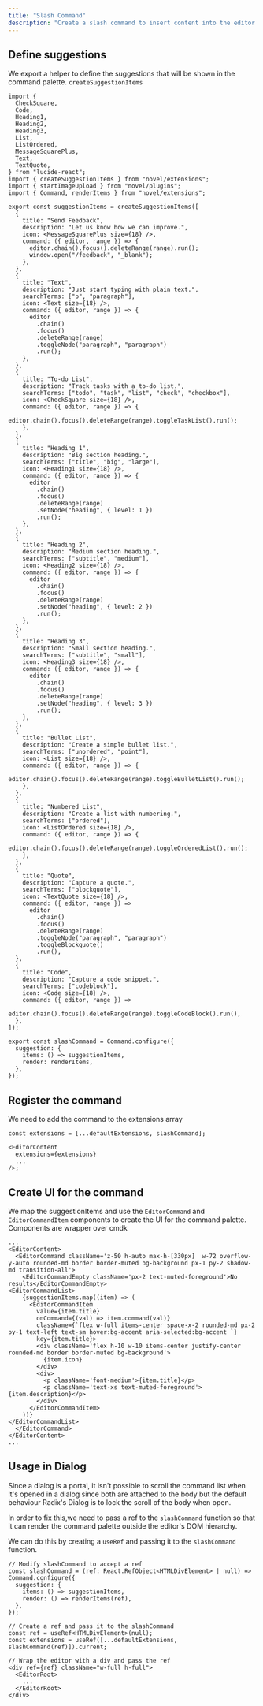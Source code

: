 ```yaml
---
title: "Slash Command"
description: "Create a slash command to insert content into the editor."
---
```


## Define suggestions

We export a helper to define the suggestions that will be shown in the command palette. `createSuggestionItems`

```tsx
import {
  CheckSquare,
  Code,
  Heading1,
  Heading2,
  Heading3,
  List,
  ListOrdered,
  MessageSquarePlus,
  Text,
  TextQuote,
} from "lucide-react";
import { createSuggestionItems } from "novel/extensions";
import { startImageUpload } from "novel/plugins";
import { Command, renderItems } from "novel/extensions";

export const suggestionItems = createSuggestionItems([
  {
    title: "Send Feedback",
    description: "Let us know how we can improve.",
    icon: <MessageSquarePlus size={18} />,
    command: ({ editor, range }) => {
      editor.chain().focus().deleteRange(range).run();
      window.open("/feedback", "_blank");
    },
  },
  {
    title: "Text",
    description: "Just start typing with plain text.",
    searchTerms: ["p", "paragraph"],
    icon: <Text size={18} />,
    command: ({ editor, range }) => {
      editor
        .chain()
        .focus()
        .deleteRange(range)
        .toggleNode("paragraph", "paragraph")
        .run();
    },
  },
  {
    title: "To-do List",
    description: "Track tasks with a to-do list.",
    searchTerms: ["todo", "task", "list", "check", "checkbox"],
    icon: <CheckSquare size={18} />,
    command: ({ editor, range }) => {
      editor.chain().focus().deleteRange(range).toggleTaskList().run();
    },
  },
  {
    title: "Heading 1",
    description: "Big section heading.",
    searchTerms: ["title", "big", "large"],
    icon: <Heading1 size={18} />,
    command: ({ editor, range }) => {
      editor
        .chain()
        .focus()
        .deleteRange(range)
        .setNode("heading", { level: 1 })
        .run();
    },
  },
  {
    title: "Heading 2",
    description: "Medium section heading.",
    searchTerms: ["subtitle", "medium"],
    icon: <Heading2 size={18} />,
    command: ({ editor, range }) => {
      editor
        .chain()
        .focus()
        .deleteRange(range)
        .setNode("heading", { level: 2 })
        .run();
    },
  },
  {
    title: "Heading 3",
    description: "Small section heading.",
    searchTerms: ["subtitle", "small"],
    icon: <Heading3 size={18} />,
    command: ({ editor, range }) => {
      editor
        .chain()
        .focus()
        .deleteRange(range)
        .setNode("heading", { level: 3 })
        .run();
    },
  },
  {
    title: "Bullet List",
    description: "Create a simple bullet list.",
    searchTerms: ["unordered", "point"],
    icon: <List size={18} />,
    command: ({ editor, range }) => {
      editor.chain().focus().deleteRange(range).toggleBulletList().run();
    },
  },
  {
    title: "Numbered List",
    description: "Create a list with numbering.",
    searchTerms: ["ordered"],
    icon: <ListOrdered size={18} />,
    command: ({ editor, range }) => {
      editor.chain().focus().deleteRange(range).toggleOrderedList().run();
    },
  },
  {
    title: "Quote",
    description: "Capture a quote.",
    searchTerms: ["blockquote"],
    icon: <TextQuote size={18} />,
    command: ({ editor, range }) =>
      editor
        .chain()
        .focus()
        .deleteRange(range)
        .toggleNode("paragraph", "paragraph")
        .toggleBlockquote()
        .run(),
  },
  {
    title: "Code",
    description: "Capture a code snippet.",
    searchTerms: ["codeblock"],
    icon: <Code size={18} />,
    command: ({ editor, range }) =>
      editor.chain().focus().deleteRange(range).toggleCodeBlock().run(),
  },
]);

export const slashCommand = Command.configure({
  suggestion: {
    items: () => suggestionItems,
    render: renderItems,
  },
});
```

## Register the command

We need to add the command to the extensions array

```tsx
const extensions = [...defaultExtensions, slashCommand];

<EditorContent
  extensions={extensions}
  ...
/>;
```

## Create UI for the command

We map the suggestionItems and use the `EditorCommand` and `EditorCommandItem` components to create the UI for the command palette.
Components are wrapper over cmdk

```tsx
...
<EditorContent>
  <EditorCommand className='z-50 h-auto max-h-[330px]  w-72 overflow-y-auto rounded-md border border-muted bg-background px-1 py-2 shadow-md transition-all'>
    <EditorCommandEmpty className='px-2 text-muted-foreground'>No results</EditorCommandEmpty>
<EditorCommandList>
    {suggestionItems.map((item) => (
      <EditorCommandItem
        value={item.title}
        onCommand={(val) => item.command(val)}
        className={`flex w-full items-center space-x-2 rounded-md px-2 py-1 text-left text-sm hover:bg-accent aria-selected:bg-accent `}
        key={item.title}>
        <div className='flex h-10 w-10 items-center justify-center rounded-md border border-muted bg-background'>
          {item.icon}
        </div>
        <div>
          <p className='font-medium'>{item.title}</p>
          <p className='text-xs text-muted-foreground'>{item.description}</p>
        </div>
      </EditorCommandItem>
    ))}
</EditorCommandList>
  </EditorCommand>
</EditorContent>
...
```

## Usage in Dialog

Since a dialog is a portal, it isn't possible to scroll the command list when it's opened in a dialog since both are attached to the body but the default behaviour Radix's Dialog is to lock the scroll of the body when open.

In order to fix this,we need to pass a ref to the `slashCommand` function so that it can render the command palette outside the editor's DOM hierarchy. 

We can do this by creating a `useRef` and passing it to the `slashCommand` function.

```tsx
// Modify slashCommand to accept a ref
const slashCommand = (ref: React.RefObject<HTMLDivElement> | null) => Command.configure({
  suggestion: {
    items: () => suggestionItems,
    render: () => renderItems(ref),
  },
});
```

```tsx
// Create a ref and pass it to the slashCommand
const ref = useRef<HTMLDivElement>(null);
const extensions = useRef([...defaultExtensions, slashCommand(ref)]).current;
```

```tsx
// Wrap the editor with a div and pass the ref
<div ref={ref} className="w-full h-full">
  <EditorRoot>
    ...
  </EditorRoot>
</div>
```